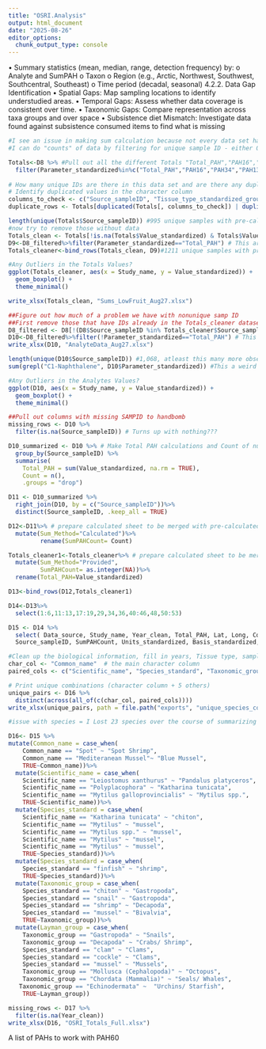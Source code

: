 ```yaml
---
title: "OSRI.Analysis"
output: html_document
date: "2025-08-26"
editor_options: 
  chunk_output_type: console
---
```

•	Summary statistics (mean, median, range, detection frequency) by:
o	Analyte and SumPAH
o	Taxon
o	Region (e.g., Arctic, Northwest, Southwest, Southcentral, Southeast)
o	Time period (decadal, seasonal)
4.2.2.	Data Gap Identification
•	Spatial Gaps: Map sampling locations to identify understudied areas.
•	Temporal Gaps: Assess whether data coverage is consistent over time.
•	Taxonomic Gaps: Compare representation across taxa groups and over space
•	Subsistence diet Mismatch: Investigate data found against subsistence consumed items to find what is missing

```r
#I see an issue in making sum calculation because not every data set has a "sample ID" that is unique
#I can do "counts" of data by filtering for unique sample ID - either OSRI_sampleID or Source_sampleID

Totals<-D8 %>% #Pull out all the different Totals "Total_PAH","PAH16","PAH34","PAH13","PAH44","PAH18" 
  filter(Parameter_standardized%in%c("Total_PAH","PAH16","PAH34","PAH13","PAH44","PAH18"))
  
# How many unique IDs are there in this data set and are there any duplicates?
# Identify duplicated values in the character column
columns_to_check <- c("Source_sampleID", "Tissue_type_standardized_grouped")
duplicate_rows <- Totals[duplicated(Totals[, columns_to_check]) | duplicated(Totals[, columns_to_check], fromLast = TRUE), ]

length(unique(Totals$Source_sampleID)) #995 unique samples with pre-calculated totals
#now try to remove those without data
Totals_clean <- Totals[!is.na(Totals$Value_standardized) & Totals$Value_standardized != "", ]
D9<-D8_filtered%>%filter(Parameter_standardized=="Total_PAH") # This are the BDL samples from the wetzel lab, add them to the Totals data
Totals_cleaner<-bind_rows(Totals_clean, D9)#1211 unique samples with precalculated totals

#Any Outliers in the Totals Values?
ggplot(Totals_cleaner, aes(x = Study_name, y = Value_standardized)) +
  geom_boxplot() +
  theme_minimal()

write_xlsx(Totals_clean, "Sums_LowFruit_Aug27.xlsx")

##Figure out how much of a problem we have with nonunique samp ID
##First remove those that have IDs already in the Totals_cleaner dataset
D8_filtered <- D8[!(D8$Source_sampleID %in% Totals_cleaner$Source_sampleID), ] #39,977 obs.
D10<-D8_filtered%>%filter(!Parameter_standardized=="Total_PAH") # This are the BDL samples from the Wetzel lab, add them to the Totals data
write_xlsx(D10, "AnalyteData_Aug27.xlsx")

length(unique(D10$Source_sampleID)) #1,068, atleast this many more observations
sum(grepl("C1-Naphthalene", D10$Parameter_standardized)) #This a weird one and may just be calling out all instances, not perfect case

#Any Outliers in the Analytes Values?
ggplot(D10, aes(x = Study_name, y = Value_standardized)) +
  geom_boxplot() +
  theme_minimal()

##Pull out columns with missing SAMPID to handbomb
missing_rows <- D10 %>%
  filter(is.na(Source_sampleID)) # Turns up with nothing???

D10_summarized <- D10 %>% # Make Total PAH calculations and Count of number of PAHs included in Total
  group_by(Source_sampleID) %>%
  summarise(
    Total_PAH = sum(Value_standardized, na.rm = TRUE),
    Count = n(),
    .groups = "drop")

D11 <- D10_summarized %>%
  right_join(D10, by = c("Source_sampleID"))%>%
  distinct(Source_sampleID, .keep_all = TRUE)

D12<-D11%>% # prepare calculated sheet to be merged with pre-calculated
  mutate(Sum_Method="Calculated")%>%
         rename(SumPAHCount= Count)

Totals_cleaner1<-Totals_cleaner%>% # prepare calculated sheet to be merged with pre-calculated
  mutate(Sum_Method="Provided",
         SumPAHCount= as.integer(NA))%>%
  rename(Total_PAH=Value_standardized)

D13<-bind_rows(D12,Totals_cleaner1)

D14<-D13%>%
  select(1:6,11:13,17:19,29,34,36,40:46,48,50:53)

D15 <- D14 %>%
  select( Data_source, Study_name, Year_clean, Total_PAH, Lat, Long, Common_name, Scientific_name, Species_standard, Taxonomic_group, Layman_group, Sample_motivation,
  Source_sampleID, SumPAHCount, Units_standardized, Basis_standardized, Sum_Method,  Tissue_type_standardized_grouped, Detection_limit_standardized, Reporting_limit_standardized, Qualifier_code, Moisture_pct, Lab_ID, Notes)

#Clean up the biological information, fill in years, Tissue type, sample motivation
char_col <- "Common_name"  # the main character column
paired_cols <- c("Scientific_name", "Species_standard", "Taxonomic_group", "Layman_group","Study_name")

# Print unique combinations (character column + 5 others)
unique_pairs <- D16 %>%
  distinct(across(all_of(c(char_col, paired_cols)))) 
write_xlsx(unique_pairs, path = file.path("exports", "unique_species_combinations_D16.xlsx"))

#issue with species = I Lost 23 species over the course of summarizing and merging!!!! Looks like there were cut when I cut off the 90s data

D16<- D15 %>% 
mutate(Common_name = case_when(
    Common_name == "Spot" ~ "Spot Shrimp",
    Common_name == "Mediteranean Mussel"~ "Blue Mussel",
    TRUE~Common_name))%>%
  mutate(Scientific_name = case_when(
    Scientific_name == "Leiostomus xanthurus" ~ "Pandalus platyceros",
    Scientific_name == "Polyplacophora" ~ "Katharina tunicata",
    Scientific_name == "Mytilus galloprovincialis" ~ "Mytilus spp.",
    TRUE~Scientific_name))%>%
  mutate(Species_standard = case_when(
    Scientific_name == "Katharina tunicata" ~ "chiton",
    Scientific_name == "Mytilus" ~ "mussel",
    Scientific_name == "Mytilus spp." ~ "mussel",
    Scientific_name == "Mytilus" ~ "mussel",
    Scientific_name == "Mytilus" ~ "mussel",
    TRUE~Species_standard))%>%
  mutate(Species_standard = case_when(
    Species_standard == "finfish" ~ "shrimp",
    TRUE~Species_standard))%>%
  mutate(Taxonomic_group = case_when(
    Species_standard == "chiton" ~ "Gastropoda",
    Species_standard == "snail" ~ "Gastropoda",
    Species_standard == "shrimp" ~ "Decapoda",
    Species_standard == "mussel" ~ "Bivalvia",
    TRUE~Taxonomic_group))%>%
  mutate(Layman_group = case_when(
    Taxonomic_group == "Gastropoda" ~ "Snails",
    Taxonomic_group == "Decapoda" ~ "Crabs/ Shrimp",
    Species_standard == "clam" ~ "Clams",
    Species_standard == "cockle" ~ "Clams",
    Species_standard == "mussel" ~ "Mussels",
    Taxonomic_group == "Mollusca (Cephalopoda)" ~ "Octopus",
    Taxonomic_group == "Chordata (Mammalia)" ~ "Seals/ Whales",
   Taxonomic_group == "Echinodermata" ~  "Urchins/ Starfish",
    TRUE~Layman_group))

missing_rows <- D17 %>%
  filter(is.na(Year_clean))
write_xlsx(D16, "OSRI_Totals_Full.xlsx")
```


A list of PAHs to work with PAH60